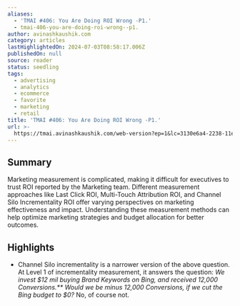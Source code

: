 ```yaml
---
aliases:
  - 'TMAI #406: You Are Doing ROI Wrong -P1.'
  - tmai-406-you-are-doing-roi-wrong--p1.
author: avinashkaushik.com
category: articles
lastHighlightedOn: 2024-07-03T08:58:17.006Z
publishedOn: null
source: reader
status: seedling
tags:
  - advertising
  - analytics
  - ecommerce
  - favorite
  - marketing
  - retail
title: 'TMAI #406: You Are Doing ROI Wrong -P1.'
url: >-
  https://tmai.avinashkaushik.com/web-version?ep=1&lc=3130e6a4-2238-11ee-9e85-fb91de59307b&p=a5073d5c-004b-11ef-a1d4-97a9b6ba3a4f&pt=campaign&t=1714033497&s=c7f5a8bbcfea91042cc9d4d920d215bf08ddd1232a414328bb10e84eca55f35f
---
```

## Summary

Marketing measurement is complicated, making it difficult for executives to trust ROI reported by the Marketing team. Different measurement approaches like Last Click ROI, Multi-Touch Attribution ROI, and Channel Silo Incrementality ROI offer varying perspectives on marketing effectiveness and impact. Understanding these measurement methods can help optimize marketing strategies and budget allocation for better outcomes.

## Highlights

- Channel Silo incrementality is a narrower version of the above question. At Level 1 of incrementality measurement, it answers the question:
  _We invest $12 mil buying Brand Keywords on Bing, and received 12,000 Conversions.**
  Would we be minus 12,000 Conversions, if we cut the Bing budget to $0?_
  No, of course not.
